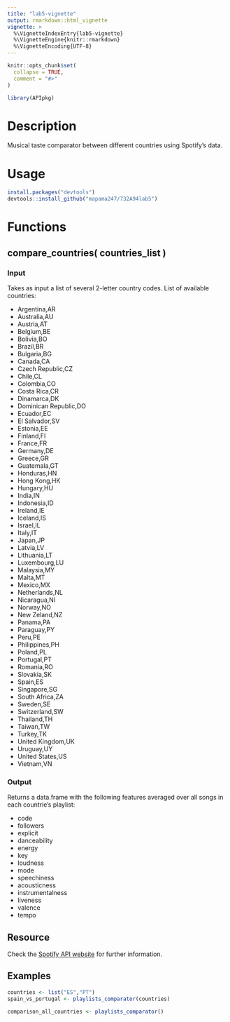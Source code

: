 ```yaml
---
title: "lab5-vignette"
output: rmarkdown::html_vignette
vignette: >
  %\VignetteIndexEntry{lab5-vignette}
  %\VignetteEngine{knitr::rmarkdown}
  %\VignetteEncoding{UTF-8}
---
```


```r
knitr::opts_chunk$set(
  collapse = TRUE,
  comment = "#>"
)
```

```r
library(APIpkg)
```

# Description

Musical taste comparator between different countries using Spotify's data.
\newline
\newline

# Usage
```R
install.packages("devtools")
devtools::install_github("mapama247/732A94lab5")
```
# Functions

## compare_countries( countries_list )

### Input
Takes as input a list of several 2-letter country codes. List of available countries:

* Argentina,AR
* Australia,AU
* Austria,AT
* Belgium,BE
* Bolivia,BO
* Brazil,BR
* Bulgaria,BG
* Canada,CA
* Czech Republic,CZ
* Chile,CL
* Colombia,CO
* Costa Rica,CR
* Dinamarca,DK
* Dominican Republic,DO
* Ecuador,EC
* El Salvador,SV
* Estonia,EE
* Finland,FI
* France,FR
* Germany,DE
* Greece,GR
* Guatemala,GT
* Honduras,HN
* Hong Kong,HK
* Hungary,HU
* India,IN
* Indonesia,ID
* Ireland,IE
* Iceland,IS
* Israel,IL
* Italy,IT
* Japan,JP
* Latvia,LV
* Lithuania,LT
* Luxembourg,LU
* Malaysia,MY
* Malta,MT
* Mexico,MX
* Netherlands,NL
* Nicaragua,NI
* Norway,NO
* New Zeland,NZ
* Panama,PA
* Paraguay,PY
* Peru,PE
* Philippines,PH
* Poland,PL
* Portugal,PT
* Romania,RO
* Slovakia,SK
* Spain,ES
* Singapore,SG
* South Africa,ZA
* Sweden,SE
* Switzerland,SW
* Thailand,TH
* Taiwan,TW
* Turkey,TK
* United Kingdom,UK
* Uruguay,UY
* United States,US
* Vietnam,VN

### Output
Returns a data.frame with the following features averaged over all songs in each countrie's playlist:

* code
* followers
* explicit
* danceability
* energy
* key
* loudness
* mode
* speechiness
* acousticness
* instrumentalness
* liveness
* valence
* tempo

## Resource

Check the [Spotify API website](https://developer.spotify.com/documentation/web-api/) for further information.



## Examples
```R
countries <- list("ES","PT")
spain_vs_portugal <- playlists_comparator(countries)

comparison_all_countries <- playlists_comparator()
```

